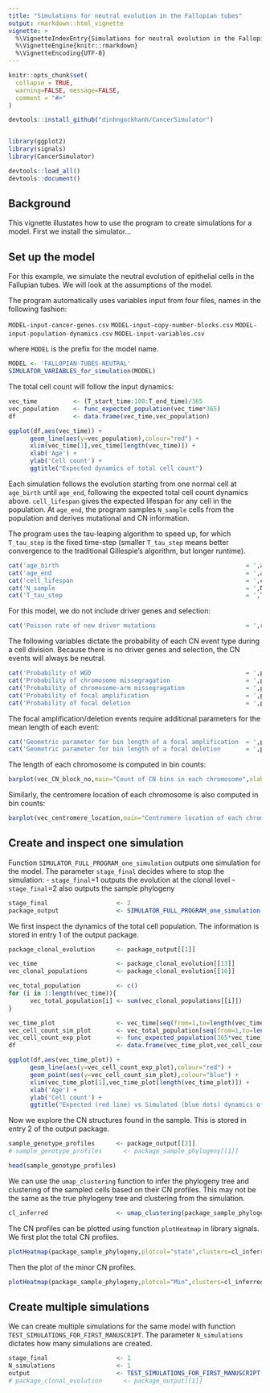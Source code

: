 ```yaml
---
title: "Simulations for neutral evolution in the Fallopian tubes"
output: rmarkdown::html_vignette
vignette: >
  %\VignetteIndexEntry{Simulations for neutral evolution in the Fallopian tubes}
  %\VignetteEngine{knitr::rmarkdown}
  %\VignetteEncoding{UTF-8}
---
```


```r
knitr::opts_chunk$set(
  collapse = TRUE,
  warning=FALSE, message=FALSE,
  comment = "#>"
)
```

```r
devtools::install_github("dinhngockhanh/CancerSimulator")


library(ggplot2)
library(signals)
library(CancerSimulator)

devtools::load_all()
devtools::document()
```

## Background
This vignette illustates how to use the program to create simulations for a model.
First we install the simulator...


## Set up the model
For this example, we simulate the neutral evolution of epithelial cells in the Fallupian tubes. We will look at the assumptions of the model.

The program automatically uses variables input from four files, names in the following fashion:

`MODEL-input-cancer-genes.csv`
`MODEL-input-copy-number-blocks.csv`
`MODEL-input-population-dynamics.csv`
`MODEL-input-variables.csv`

where `MODEL` is the prefix for the model name.

```r
MODEL <- 'FALLOPIAN-TUBES-NEUTRAL'
SIMULATOR_VARIABLES_for_simulation(MODEL)
```

The total cell count will follow the input dynamics:

```r
vec_time          <- (T_start_time:100:T_end_time)/365
vec_population    <- func_expected_population(vec_time*365)
df                <- data.frame(vec_time,vec_population)

ggplot(df,aes(vec_time)) +
      geom_line(aes(y=vec_population),colour="red") +
      xlim(vec_time[1],vec_time[length(vec_time)]) +
      xlab('Age') +
      ylab('Cell count') +
      ggtitle("Expected dynamics of total cell count")
```

Each simulation follows the evolution starting from one normal cell at `age_birth` until `age_end`, following the expected total cell count dynamics above. `cell_lifespan` gives the expected lifespan for any cell in the population. At `age_end`, the program samples `N_sample` cells from the population and derives mutational and CN information.

The program uses the tau-leaping algorithm to speed up, for which `T_tau_step` is the fixed time-step (smaller `T_tau_step` means better convergence to the traditional Gillespie's algorithm, but longer runtime).

```r
cat('age_birth                                                    = ',age_birth,'(years)\n')
cat('age_end                                                      = ',age_end,'(years)\n')
cat('cell_lifespan                                                = ',cell_lifespan,'(days)\n')
cat('N_sample                                                     = ',N_sample,'(cells)\n')
cat('T_tau_step                                                   = ',T_tau_step,'(days)\n')
```

For this model, we do not include driver genes and selection:

```r
cat('Poisson rate of new driver mutations                         = ',rate_driver,'\n')

```

The following variables dictate the probability of each CN event type during a cell division. Because there is no driver genes and selection, the CN events will always be neutral.

```r
cat('Probability of WGD                                           = ',prob_CN_whole_genome_duplication,'\n')
cat('Probability of chromosome missegragation                     = ',prob_CN_missegregation,'\n')
cat('Probability of chromosome-arm missegragation                 = ',prob_CN_chrom_arm_missegregation,'\n')
cat('Probability of focal amplification                           = ',prob_CN_focal_amplification,'\n')
cat('Probability of focal deletion                                = ',prob_CN_focal_deletion,'\n')
```

The focal amplification/deletion events require additional parameters for the mean length of each event:

```r
cat('Geometric parameter for bin length of a focal amplification  = ',prob_CN_focal_amplified_length,'\n')
cat('Geometric parameter for bin length of a focal deletion       = ',prob_CN_focal_deletion_length,'\n')
```

The length of each chromosome is computed in bin counts:

```r
barplot(vec_CN_block_no,main="Count of CN bins in each chromosome",xlab="Chromosome",names.arg=c(1:N_chromosomes))
```

Similarly, the centromere location of each chromosome is also computed in bin counts:

```r
barplot(vec_centromere_location,main="Centromere location of each chromosome",xlab="Chromosome",names.arg=c(1:N_chromosomes))
```





## Create and inspect one simulation
Function `SIMULATOR_FULL_PROGRAM_one_simulation` outputs one simulation for the model. The parameter `stage_final` decides where to stop the simulation:
- `stage_final`=1 outputs the evolution at the clonal level
- `stage_final`=2 also outputs the sample phylogeny

```r
stage_final                   <- 2
package_output                <- SIMULATOR_FULL_PROGRAM_one_simulation(MODEL,stage_final)
```

We first inspect the dynamics of the total cell population. The information is stored in entry 1 of the output package.

```r
package_clonal_evolution      <- package_output[[1]]

vec_time                      <- package_clonal_evolution[[13]]
vec_clonal_populations        <- package_clonal_evolution[[16]]

vec_total_population          <- c()
for (i in 1:length(vec_time)){
      vec_total_population[i] <- sum(vec_clonal_populations[[i]])
}

vec_time_plot                 <- vec_time[seq(from=1,to=length(vec_time),by=100)]/365
vec_cell_count_sim_plot       <- vec_total_population[seq(from=1,to=length(vec_time),by=100)]
vec_cell_count_exp_plot       <- func_expected_population(365*vec_time_plot)
df                            <- data.frame(vec_time_plot,vec_cell_count_sim_plot,vec_cell_count_exp_plot)

ggplot(df,aes(vec_time_plot)) +
      geom_line(aes(y=vec_cell_count_exp_plot),colour="red") +
      geom_point(aes(y=vec_cell_count_sim_plot),colour="blue") +
      xlim(vec_time_plot[1],vec_time_plot[length(vec_time_plot)]) +
      xlab('Age') +
      ylab('Cell count') +
      ggtitle("Expected (red line) vs Simulated (blue dots) dynamics of total cell count")
```

Now we explore the CN structures found in the sample. This is stored in entry 2 of the output package.

```r
sample_genotype_profiles      <- package_output[[2]]
# sample_genotype_profiles      <- package_sample_phylogeny[[1]]

head(sample_genotype_profiles)
```

We can use the `umap_clustering` function to infer the phylogeny tree and clustering of the sampled cells based on their CN profiles. This may not be the same as the true phylogeny tree and clustering from the simulation.

```r
cl_inferred                   <- umap_clustering(package_sample_phylogeny)
```

The CN profiles can be plotted using function `plotHeatmap` in library signals.
We first plot the total CN profiles.

```r
plotHeatmap(package_sample_phylogeny,plotcol="state",clusters=cl_inferred$clustering,tree=cl_inferred$tree,reorderclusters=TRUE,plottree=FALSE)
```

Then the plot of the minor CN profiles.

```r
plotHeatmap(package_sample_phylogeny,plotcol="Min",clusters=cl_inferred$clustering,tree=cl_inferred$tree,reorderclusters=TRUE,plottree=FALSE)

```

















## Create multiple simulations
We can create multiple simulations for the same model with function `TEST_SIMULATIONS_FOR_FIRST_MANUSCRIPT`. The parameter `N_simulations` dictates how many simulations are created.

```r
stage_final                   <- 1
N_simulations                 <- 1
output                        <- TEST_SIMULATIONS_FOR_FIRST_MANUSCRIPT(MODEL,stage_final,N_simulations)
# package_clonal_evolution      <- package_output[[1]]
```

